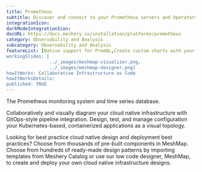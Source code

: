 ```yaml
---
title: Prometheus
subtitle: Discover and connect to your Prometheus servers and Operators
integrationIcon: 
darkModeIntegrationIcon: 
docURL: https://docs.meshery.io/installation/platforms/prometheus
category: Observability and Analysis
subcategory: Observability and Analysis
featureList: [Native support for PromQL,Create custom charts with your own Prometheus queries,Keep charts in-sync with Meshery's panel viewer]
workingSlides: [
				../_images/meshmap-visualizer.png,
				../_images/meshmap-designer.png]
howItWorks: Collaborative Infrastructure as Code
howItWorksDetails: 
published: TRUE
---
```

The Prometheus monitoring system and time series database.
<p>
    Collaboratively and visually diagram your cloud native infrastructure with GitOps-style pipeline integration. Design, test, and manage configuration your Kubernetes-based, containerized applications as a visual topology.
</p>
<p>
    Looking for best practice cloud native design and deployment best practices? Choose from thousands of pre-built components in MeshMap. Choose from hundreds of ready-made design patterns by importing templates from Meshery Catalog or use our low code designer, MeshMap, to create and deploy your own cloud native infrastructure designs.
</p>